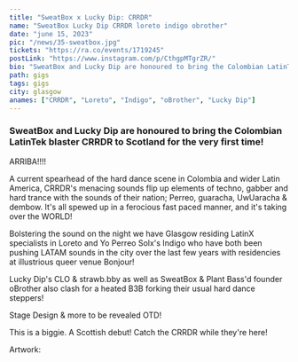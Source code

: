 ---
title: "SweatBox x Lucky Dip: CRRDR"
name: "SweatBox Lucky Dip CRRDR loreto indigo obrother"
date: "june 15, 2023"
pic: "/news/35-sweatbox.jpg"
tickets: "https://ra.co/events/1719245"
postLink: "https://www.instagram.com/p/CthgpMTgrZR/"
bio: "SweatBox and Lucky Dip are honoured to bring the Colombian LatinTek blaster CRRDR to Scotland for the very first time!"
path: gigs
tags: gigs
city: glasgow
anames: ["CRRDR", "Loreto", "Indigo", "oBrother", "Lucky Dip"]
---

### SweatBox and Lucky Dip are honoured to bring the Colombian LatinTek blaster CRRDR to Scotland for the very first time!

ARRIBA!!!!

A current spearhead of the hard dance scene in Colombia and wider Latin America, CRRDR's menacing sounds flip up elements of techno, gabber and hard trance with the sounds of their nation; Perreo, guaracha, UwUaracha & dembow. It's all spewed up in a ferocious fast paced manner, and it's taking over the WORLD!

Bolstering the sound on the night we have Glasgow residing LatinX specialists in Loreto and Yo Perreo Solx's Indigo who have both been pushing LATAM sounds in the city over the last few years with residencies at illustrious queer venue Bonjour!

Lucky Dip's CLO & strawb.bby as well as SweatBox & Plant Bass'd founder oBrother also clash for a heated B3B forking their usual hard dance steppers!

Stage Design & more to be revealed OTD!

This is a biggie. A Scottish debut! Catch the CRRDR while they're here!

Artwork: <HoverLink url="https://www.instagram.com/vnc.ptk/" name="@vnc.ptk" external />
